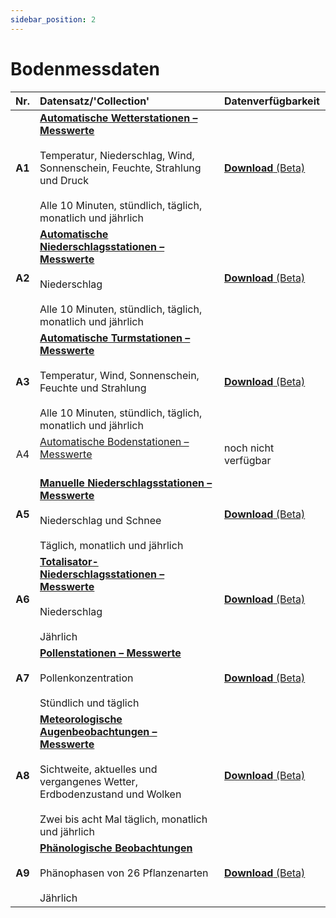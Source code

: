 ```yaml
---
sidebar_position: 2
---
```


# Bodenmessdaten

| Nr.    | Datensatz/'Collection' | Datenverfügbarkeit |
|:------:|:---------|:---------|
| **A1** | [**Automatische Wetterstationen – Messwerte**](/a-data-groundbased/a1-automatic-weather-stations) <br></br> Temperatur, Niederschlag, Wind, Sonnenschein, Feuchte, Strahlung und Druck <br></br> Alle 10 Minuten, stündlich, täglich, monatlich und jährlich | [**Download** (Beta)](https://opendatadocs.meteoswiss.ch/a-data-groundbased/a1-automatic-weather-stations#data-download) |
| **A2** | [**Automatische Niederschlagsstationen – Messwerte**](/a-data-groundbased/a2-automatic-precipitation-stations) <br></br> Niederschlag <br></br> Alle 10 Minuten, stündlich, täglich, monatlich und jährlich | [**Download** (Beta)](https://opendatadocs.meteoswiss.ch/a-data-groundbased/a2-automatic-precipitation-stations#data-download) |
| **A3** | [**Automatische Turmstationen – Messwerte**](/a-data-groundbased/a3-automatic-tower-stations) <br></br> Temperatur, Wind, Sonnenschein, Feuchte und Strahlung <br></br> Alle 10 Minuten, stündlich, täglich, monatlich und jährlich | [**Download** (Beta)](https://opendatadocs.meteoswiss.ch/a-data-groundbased/a3-automatic-tower-stations#data-download) |
| A4     | [Automatische Bodenstationen – Messwerte](/a-data-groundbased/a4-automatic-soil-stations) <br></br> | noch nicht verfügbar |
| **A5** | [**Manuelle Niederschlagsstationen – Messwerte**](/a-data-groundbased/a5-manual-precipitation-stations) <br></br> Niederschlag und Schnee <br></br> Täglich, monatlich und jährlich | [**Download** (Beta)](https://opendatadocs.meteoswiss.ch/a-data-groundbased/a5-manual-precipitation-stations#data-download) |
| **A6** | [**Totalisator-Niederschlagsstationen – Messwerte**](/a-data-groundbased/a6-totaliser-precipitation-stations) <br></br> Niederschlag <br></br> Jährlich | [**Download** (Beta)](https://opendatadocs.meteoswiss.ch/a-data-groundbased/a6-totaliser-precipitation-stations#data-download) |
| **A7** | [**Pollenstationen – Messwerte**](/a-data-groundbased/a7-pollen-stations) <br></br> Pollenkonzentration <br></br> Stündlich und täglich | [**Download** (Beta)](https://opendatadocs.meteoswiss.ch/a-data-groundbased/a7-pollen-stations#data-download) |
| **A8** | [**Meteorologische Augenbeobachtungen – Messwerte**](/a-data-groundbased/a8-meteorological-visual-observations) <br></br> Sichtweite, aktuelles und vergangenes Wetter, Erdbodenzustand und Wolken <br></br> Zwei bis acht Mal täglich, monatlich und jährlich | [**Download** (Beta)](https://opendatadocs.meteoswiss.ch/a-data-groundbased/a8-meteorological-visual-observations#data-download) |
| **A9** | [**Phänologische Beobachtungen**](/a-data-groundbased/a9-phenological-observations) <br></br> Phänophasen von 26 Pflanzenarten <br></br> Jährlich | [**Download** (Beta)](https://opendatadocs.meteoswiss.ch/a-data-groundbased/a9-phenological-observations#data-download) |
